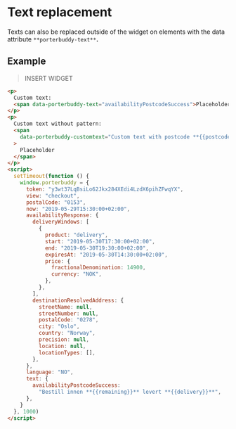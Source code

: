 # Text replacement

Texts can also be replaced outside of the widget on elements with the data attribute `**porterbuddy-text**`**.**

## Example

> INSERT WIDGET

```html
<p>
  Custom text:
  <span data-porterbuddy-text="availabilityPostcodeSuccess">Placeholder</span>
</p>
<p>
  Custom text without pattern:
  <span
    data-porterbuddy-customtext="Custom text with postcode **{{postcode}}**"
  >
    Placeholder
  </span>
</p>
<script>
  setTimeout(function () {
    window.porterbuddy = {
      token: "y3wt37LqBsiLo62Jkx284XEdi4LzdX6pihZFwqYX",
      view: "checkout",
      postalCode: "0153",
      now: "2019-05-29T15:30:00+02:00",
      availabilityResponse: {
        deliveryWindows: [
          {
            product: "delivery",
            start: "2019-05-30T17:30:00+02:00",
            end: "2019-05-30T19:30:00+02:00",
            expiresAt: "2019-05-30T14:30:00+02:00",
            price: {
              fractionalDenomination: 14900,
              currency: "NOK",
            },
          },
        ],
        destinationResolvedAddress: {
          streetName: null,
          streetNumber: null,
          postalCode: "0278",
          city: "Oslo",
          country: "Norway",
          precision: null,
          location: null,
          locationTypes: [],
        },
      },
      language: "NO",
      text: {
        availabilityPostcodeSuccess:
          "Bestill innen **{{remaining}}** levert **{{delivery}}**",
      },
    }
  }, 1000)
</script>
```
